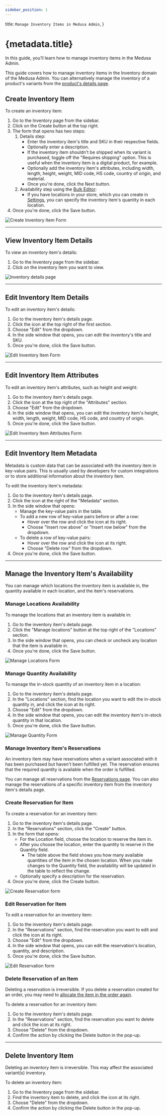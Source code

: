 ```yaml
---
sidebar_position: 1
---
```



  title: `Manage Inventory Items in Medusa Admin`,
}

# {metadata.title}

In this guide, you’ll learn how to manage inventory items in the Medusa Admin.

<Note>

This guide covers how to manage inventory items in the Inventory domain of the Medusa Admin. You can alternatively manage the inventory of a product's variants from the [product's details page](../../products/variants/page.mdx#manage-product-variant-inventory).

</Note>

## Create Inventory Item

To create an inventory item:

1. Go to the Inventory page from the sidebar.
2. Click on the Create button at the top right.
3. The form that opens has two steps:
    1. Details step:
        - Enter the inventory item's title and SKU in their respective fields.
        - Optionally enter a description.
        - If the inventory item shouldn't be shipped when its variant is purchased, toggle off the "Requires shipping" option. This is useful when the inventory item is a digital product, for example.
        - Optionally add the inventory item's attributes, including width, length, height, weight, MID code, HS code, country of origin, and material.
        - Once you're done, click the Next button.
    2. Availability step using the [Bulk Editor](../../tips/bulk-editor/page.mdx):
        - If you have locations in your store, which you can create in [Settings](../../settings/locations-and-shipping/locations/page.mdx), you can specify the inventory item's quantity in each location.
4. Once you're done, click the Save button.

![Create Inventory Item Form](https://res.cloudinary.com/dza7lstvk/image/upload/v1739882517/User%20Guide/Screenshot_2025-02-18_at_2.39.03_PM_jsfp3d.png)

---

## View Inventory Item Details

To view an inventory item's details:

1. Go to the Inventory page from the sidebar.
2. Click on the inventory item you want to view.

![Inventory details page](https://res.cloudinary.com/dza7lstvk/image/upload/v1739882587/User%20Guide/Screenshot_2025-02-18_at_2.42.57_PM_dkxudi.png)

---

## Edit Inventory Item Details

To edit an inventory item's details:

1. Go to the inventory item's details page.
2. Click the <InlineIcon Icon={EllipsisHorizontal} alt="three-dots" /> icon at the top right of the first section.
3. Choose "Edit" from the dropdown.
4. In the side window that opens, you can edit the inventory's title and SKU.
5. Once you're done, click the Save button.

![Edit Inventory Item Form](https://res.cloudinary.com/dza7lstvk/image/upload/v1739882721/User%20Guide/Screenshot_2025-02-18_at_2.45.12_PM_scijta.png)

---

## Edit Inventory Item Attributes

To edit an inventory item's attributes, such as height and weight:

1. Go to the inventory item's details page.
2. Click the <InlineIcon Icon={EllipsisHorizontal} alt="three-dots" /> icon at the top right of the "Attributes" section.
3. Choose "Edit" from the dropdown.
4. In the side window that opens, you can edit the inventory item's height, width, length, weight, MID code, HS code, and country of origin.
5. Once you're done, click the Save button.

![Edit Inventory Item Attributes Form](https://res.cloudinary.com/dza7lstvk/image/upload/v1739882880/User%20Guide/Screenshot_2025-02-18_at_2.47.49_PM_uxlvkb.png)

---

## Edit Inventory Item Metadata

Metadata is custom data that can be associated with the inventory item in key-value pairs. This is usually used by developers for custom integrations or to store additional information about the inventory item.

To edit the inventory item's metadata:

1. Go to the inventory item's details page.
2. Click the <InlineIcon Icon={ArrowUpRightOnBox} alt="arrow" /> icon at the right of the "Metadata" section.
3. In the side window that opens:
    - Manage the key-value pairs in the table.
    - To add a new row of key-value pairs before or after a row:
        - Hover over the row and click the <InlineIcon Icon={EllipsisVertical} alt="three-dots" /> icon at its right.
        - Choose "Insert row above" or "Insert row below" from the dropdown.
    - To delete a row of key-value pairs:
        - Hover over the row and click the <InlineIcon Icon={EllipsisVertical} alt="three-dots" /> icon at its right.
        - Choose "Delete row" from the dropdown.
4. Once you're done, click the Save button.

---

## Manage the Inventory Item's Availability

You can manage which locations the inventory item is available in, the quantity available in each location, and the item's reservations.

### Manage Locations Availability

To manage the locations that an inventory item is available in:

1. Go to the inventory item's details page.
2. Click the "Manage locations" button at the top right of the "Locations" section.
3. In the side window that opens, you can check or uncheck any location that the item is available in.
4. Once you're done, click the Save button.

![Manage Locations Form](https://res.cloudinary.com/dza7lstvk/image/upload/v1739883050/User%20Guide/Screenshot_2025-02-18_at_2.50.41_PM_zxtz8k.png)

### Manage Quantity Availability

To manage the in-stock quantity of an inventory item in a location:

1. Go to the inventory item's details page.
2. In the "Locations" section, find the location you want to edit the in-stock quantity in, and click the <InlineIcon Icon={EllipsisHorizontal} alt="three-dots" /> icon at its right.
3. Choose "Edit" from the dropdown.
4. In the side window that opens, you can edit the inventory item's in-stock quantity in that location.
5. Once you're done, click the Save button.

![Manage Quantity Form](https://res.cloudinary.com/dza7lstvk/image/upload/v1739883219/User%20Guide/Screenshot_2025-02-18_at_2.52.33_PM_jvax7o.png)

### Manage Inventory Item's Reservations

An inventory item may have reservations when a variant associated with it has been purchased but haven't been fulfilled yet. The reservation ensures that the required quantity is available when the order is fulfilled.

You can manage all reservations from the [Reservations page](../reservations/page.mdx). You can also manage the reservations of a specific inventory item from the inventory item's details page.

### Create Reservation for Item

To create a reservation for an inventory item:

1. Go to the inventory item's details page.
2. In the "Reservations" section, click the "Create" button.
3. In the form that opens:
    - For the Location field, choose the location to reserve the item in.
    - After you choose the location, enter the quantity to reserve in the Quantity field.
        - The table above the field shows you how many available quantities of the item in the chosen location. When you make changes to the Quantity field, the availability will be updated in the table to reflect the change.
    - Optionally specify a description for the reservation.
4. Once you're done, click the Create button.

![Create Reservation form](https://res.cloudinary.com/dza7lstvk/image/upload/v1739884917/User%20Guide/Screenshot_2025-02-18_at_2.58.41_PM_d8tgpb.png)

### Edit Reservation for Item

To edit a reservation for an inventory item:

1. Go to the inventory item's details page.
2. In the "Reservations" section, find the reservation you want to edit and click the <InlineIcon Icon={EllipsisHorizontal} alt="three-dots" /> icon at its right.
3. Choose "Edit" from the dropdown.
4. In the side window that opens, you can edit the reservation's location, quantity, and description.
5. Once you're done, click the Save button.

![Edit Reservation form](https://res.cloudinary.com/dza7lstvk/image/upload/v1739884918/User%20Guide/Screenshot_2025-02-18_at_3.21.36_PM_vjp0eo.png)

### Delete Reservation of an Item

<Note type="warning">

Deleting a reservation is irreversible. If you delete a reservation created for an order, you may need to [allocate the item in the order again](../../orders/manage/page.mdx#allocate-order-items-manually).

</Note>

To delete a reservation for an inventory item:

1. Go to the inventory item's details page.
2. In the "Reservations" section, find the reservation you want to delete and click the <InlineIcon Icon={EllipsisHorizontal} alt="three-dots" /> icon at its right.
3. Choose "Delete" from the dropdown.
4. Confirm the action by clicking the Delete button in the pop-up.

---

## Delete Inventory Item

<Note type="warning">

Deleting an inventory item is irreversible. This may affect the associated variant(s) inventory.

</Note>

To delete an inventory item:

1. Go to the Inventory page from the sidebar.
2. Find the inventory item to delete, and click the <InlineIcon Icon={EllipsisHorizontal} alt="three-dots" /> icon at its right.
3. Choose "Delete" from the dropdown.
4. Confirm the action by clicking the Delete button in the pop-up.
